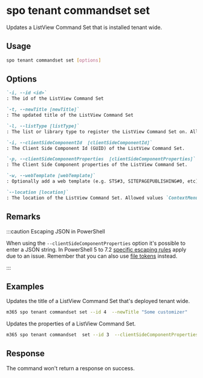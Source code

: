 
# spo tenant commandset set

Updates a ListView Command Set that is installed tenant wide.

## Usage

```sh
spo tenant commandset set [options]
```

## Options

```md defintion-list
`-i, --id <id>`
: The id of the ListView Command Set

`-t, --newTitle [newTitle]`
: The updated title of the ListView Command Set

`-l, --listType [listType]`
: The list or library type to register the ListView Command Set on. Allowed values `List` or `Library`.

`-i, --clientSideComponentId  [clientSideComponentId]`
: The Client Side Component Id (GUID) of the ListView Command Set.

`-p, --clientSideComponentProperties  [clientSideComponentProperties]`
: The Client Side Component properties of the ListView Command Set.

`-w, --webTemplate [webTemplate]`
: Optionally add a web template (e.g. STS#3, SITEPAGEPUBLISHING#0, etc) as a filter for what kind of sites the ListView Command Set is registered on.

`--location [location]`
: The location of the ListView Command Set. Allowed values `ContextMenu`, `CommandBar` or `Both`. Defaults to `CommandBar`.
```

<Global />

## Remarks

:::caution Escaping JSON in PowerShell

When using the `--clientSideComponentProperties` option it's possible to enter a JSON string. In PowerShell 5 to 7.2 [specific escaping rules](./../../../user-guide/using-cli.mdx#escaping-double-quotes-in-powershell) apply due to an issue. Remember that you can also use [file tokens](./../../../user-guide/using-cli.mdx#passing-complex-content-into-cli-options) instead.

:::

## Examples

Updates the title of a ListView Command Set that's deployed tenant wide.

```sh
m365 spo tenant commandset set --id 4  --newTitle "Some customizer"
```

Updates the properties of a ListView Command Set.

```sh
m365 spo tenant commandset  set --id 3  --clientSideComponentProperties '{ "someProperty": "Some value" }'
```

## Response

The command won't return a response on success.
